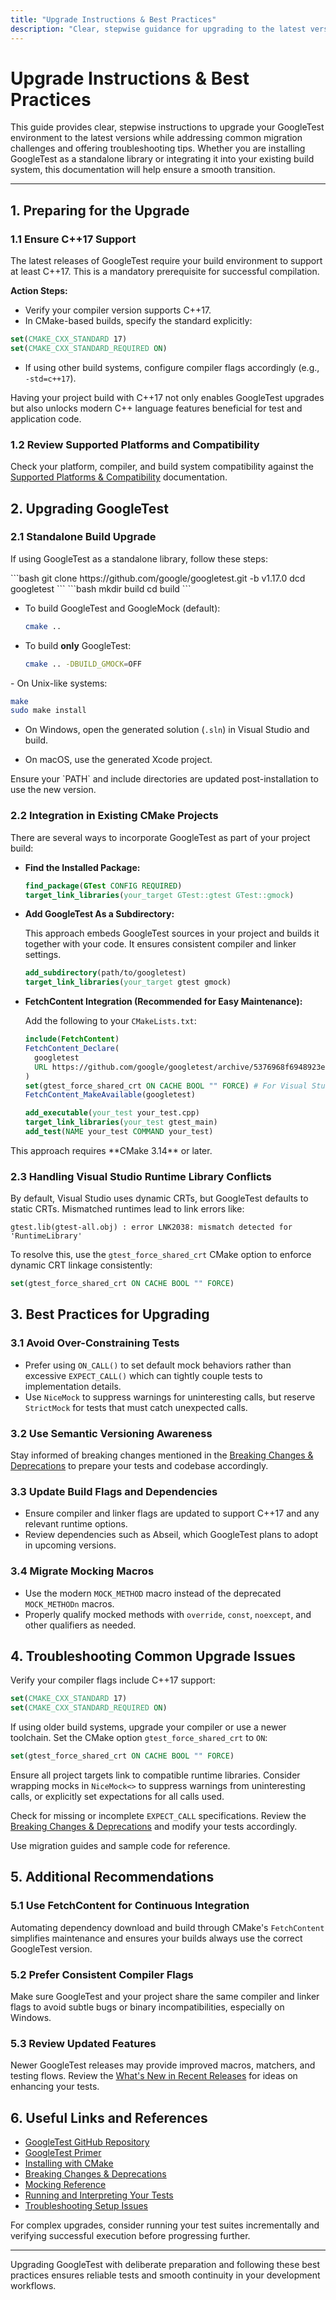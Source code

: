 ```yaml
---
title: "Upgrade Instructions & Best Practices"
description: "Clear, stepwise guidance for upgrading to the latest versions, addressing migration hurdles and offering troubleshooting tips for frequent upgrade scenarios."
---
```


# Upgrade Instructions & Best Practices

This guide provides clear, stepwise instructions to upgrade your GoogleTest environment to the latest versions while addressing common migration challenges and offering troubleshooting tips. Whether you are installing GoogleTest as a standalone library or integrating it into your existing build system, this documentation will help ensure a smooth transition.

---

## 1. Preparing for the Upgrade

### 1.1 Ensure C++17 Support

The latest releases of GoogleTest require your build environment to support at least C++17. This is a mandatory prerequisite for successful compilation.

**Action Steps:**
- Verify your compiler version supports C++17.
- In CMake-based builds, specify the standard explicitly:

```cmake
set(CMAKE_CXX_STANDARD 17)
set(CMAKE_CXX_STANDARD_REQUIRED ON)
```

- If using other build systems, configure compiler flags accordingly (e.g., `-std=c++17`).

<Tip>
Having your project build with C++17 not only enables GoogleTest upgrades but also unlocks modern C++ language features beneficial for test and application code.
</Tip>

### 1.2 Review Supported Platforms and Compatibility

Check your platform, compiler, and build system compatibility against the [Supported Platforms & Compatibility](overview/integration-and-ecosystem/supported-platforms-and-compatibility) documentation.


## 2. Upgrading GoogleTest

### 2.1 Standalone Build Upgrade

If using GoogleTest as a standalone library, follow these steps:

<Steps>
<Step title="Clone the Latest Version">
```bash
git clone https://github.com/google/googletest.git -b v1.17.0
dcd googletest
```
</Step>
<Step title="Create Build Directory">
```bash
mkdir build
cd build
```
</Step>
<Step title="Configure with CMake">

- To build GoogleTest and GoogleMock (default):

  ```bash
  cmake ..
  ```

- To build **only** GoogleTest:

  ```bash
  cmake .. -DBUILD_GMOCK=OFF
  ```

</Step>
<Step title="Compile and Install">
- On Unix-like systems:

  ```bash
  make
  sudo make install
  ```

- On Windows, open the generated solution (`.sln`) in Visual Studio and build.

- On macOS, use the generated Xcode project.
</Step>
</Steps>

<Check>
Ensure your `PATH` and include directories are updated post-installation to use the new version.
</Check>

### 2.2 Integration in Existing CMake Projects

There are several ways to incorporate GoogleTest as part of your project build:

- **Find the Installed Package:**

  ```cmake
  find_package(GTest CONFIG REQUIRED)
  target_link_libraries(your_target GTest::gtest GTest::gmock)
  ```

- **Add GoogleTest As a Subdirectory:**

  This approach embeds GoogleTest sources in your project and builds it together with your code. It ensures consistent compiler and linker settings.

  ```cmake
  add_subdirectory(path/to/googletest)
  target_link_libraries(your_target gtest gmock)
  ```

- **FetchContent Integration (Recommended for Easy Maintenance):**

  Add the following to your `CMakeLists.txt`:

  ```cmake
  include(FetchContent)
  FetchContent_Declare(
    googletest
    URL https://github.com/google/googletest/archive/5376968f6948923e2411081fd9372e71a59d8e77.zip
  )
  set(gtest_force_shared_crt ON CACHE BOOL "" FORCE) # For Visual Studio dynamic runtime compatibility
  FetchContent_MakeAvailable(googletest)

  add_executable(your_test your_test.cpp)
  target_link_libraries(your_test gtest_main)
  add_test(NAME your_test COMMAND your_test)
  ```

<Tip>
This approach requires **CMake 3.14** or later.
</Tip>

### 2.3 Handling Visual Studio Runtime Library Conflicts

By default, Visual Studio uses dynamic CRTs, but GoogleTest defaults to static CRTs. Mismatched runtimes lead to link errors like:

```
gtest.lib(gtest-all.obj) : error LNK2038: mismatch detected for 'RuntimeLibrary'
```

To resolve this, use the `gtest_force_shared_crt` CMake option to enforce dynamic CRT linkage consistently:

```cmake
set(gtest_force_shared_crt ON CACHE BOOL "" FORCE)
```


## 3. Best Practices for Upgrading

### 3.1 Avoid Over-Constraining Tests

- Prefer using `ON_CALL()` to set default mock behaviors rather than excessive `EXPECT_CALL()` which can tightly couple tests to implementation details.
- Use `NiceMock` to suppress warnings for uninteresting calls, but reserve `StrictMock` for tests that must catch unexpected calls.

### 3.2 Use Semantic Versioning Awareness

Stay informed of breaking changes mentioned in the [Breaking Changes & Deprecations](changelog/upgrade-migration/breaking-changes) to prepare your tests and codebase accordingly.

### 3.3 Update Build Flags and Dependencies

- Ensure compiler and linker flags are updated to support C++17 and any relevant runtime options.
- Review dependencies such as Abseil, which GoogleTest plans to adopt in upcoming versions.

### 3.4 Migrate Mocking Macros

- Use the modern `MOCK_METHOD` macro instead of the deprecated `MOCK_METHODn` macros.
- Properly qualify mocked methods with `override`, `const`, `noexcept`, and other qualifiers as needed.


## 4. Troubleshooting Common Upgrade Issues

<AccordionGroup title="Common Issues and Solutions">
<Accordion title="Build Fails Due to C++ Version">
Verify your compiler flags include C++17 support:

```cmake
set(CMAKE_CXX_STANDARD 17)
set(CMAKE_CXX_STANDARD_REQUIRED ON)
```
If using older build systems, upgrade your compiler or use a newer toolchain.
</Accordion>
<Accordion title="Linker Errors with Conflicting CRT on Windows">
Set the CMake option `gtest_force_shared_crt` to `ON`:

```cmake
set(gtest_force_shared_crt ON CACHE BOOL "" FORCE)
```
Ensure all project targets link to compatible runtime libraries.
</Accordion>
<Accordion title="Unexpected Mock Warnings During Tests">
Consider wrapping mocks in `NiceMock<>` to suppress warnings from uninteresting calls, or explicitly set expectations for all calls used.

Check for missing or incomplete `EXPECT_CALL` specifications.
</Accordion>
<Accordion title="Test Failures Due to API Changes or Deprecations">
Review the [Breaking Changes & Deprecations](changelog/upgrade-migration/breaking-changes) and modify your tests accordingly.

Use migration guides and sample code for reference.
</Accordion>
</AccordionGroup>


## 5. Additional Recommendations

### 5.1 Use FetchContent for Continuous Integration

Automating dependency download and build through CMake's `FetchContent` simplifies maintenance and ensures your builds always use the correct GoogleTest version.

### 5.2 Prefer Consistent Compiler Flags

Make sure GoogleTest and your project share the same compiler and linker flags to avoid subtle bugs or binary incompatibilities, especially on Windows.

### 5.3 Review Updated Features

Newer GoogleTest releases may provide improved macros, matchers, and testing flows. Review the [What's New in Recent Releases](changelog/release-history/what-s-new) for ideas on enhancing your tests.


## 6. Useful Links and References

- [GoogleTest GitHub Repository](https://github.com/google/googletest)
- [GoogleTest Primer](docs/index.md#googletest-primer)
- [Installing with CMake](getting-started/installation-config/installing-cmake)
- [Breaking Changes & Deprecations](changelog/upgrade-migration/breaking-changes)
- [Mocking Reference](docs/reference/mocking.md)
- [Running and Interpreting Your Tests](guides/gtest-core-guides/running-tests)
- [Troubleshooting Setup Issues](getting-started/first-run-validation/troubleshooting-setup)


<Tip>
For complex upgrades, consider running your test suites incrementally and verifying successful execution before progressing further.
</Tip>

---

Upgrading GoogleTest with deliberate preparation and following these best practices ensures reliable tests and smooth continuity in your development workflows.
